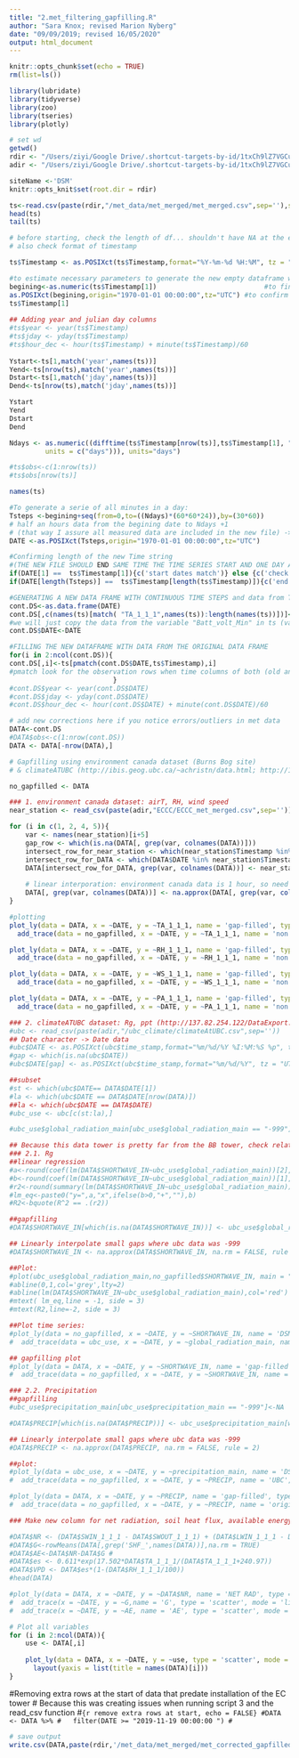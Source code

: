 ```yaml
---
title: "2.met_filtering_gapfilling.R"
author: "Sara Knox; revised Marion Nyberg"
date: "09/09/2019; revised 16/05/2020"
output: html_document
---
```


```r
knitr::opts_chunk$set(echo = TRUE)
rm(list=ls())

library(lubridate)
library(tidyverse)
library(zoo)
library(tseries)
library(plotly)

# set wd
getwd()
rdir <- "/Users/ziyi/Google Drive/.shortcut-targets-by-id/1txCh9lZ7VGCujXGvBaJCMVnuxT-65q4K/Micromet Lab/Projects/2021-DSM Delta salt marsh/Flux-tower"
adir <- "/Users/ziyi/Google Drive/.shortcut-targets-by-id/1txCh9lZ7VGCujXGvBaJCMVnuxT-65q4K/Micromet Lab/Projects/2014-Burns Bog/Flux-tower/met_data/met_ancillary/"

siteName <-'DSM'
knitr::opts_knit$set(root.dir = rdir)
```

```r
ts<-read.csv(paste(rdir,"/met_data/met_merged/met_merged.csv",sep=''),sep=",",header=TRUE,dec=".")
head(ts)
tail(ts)
```

```r
# before starting, check the length of df... shouldn't have NA at the end
# also check format of timestamp

ts$Timestamp <- as.POSIXct(ts$Timestamp,format="%Y-%m-%d %H:%M", tz = "UTC")

#to estimate necessary parameters to generate the new empty dataframe with complete rows 
begining<-as.numeric(ts$Timestamp[1])                           #to find the number that is represented by the first data of our time series
as.POSIXct(begining,origin="1970-01-01 00:00:00",tz="UTC") #to confirm that the begining is the right one
ts$Timestamp[1]
     
## Adding year and julian day columns
#ts$year <- year(ts$Timestamp)
#ts$jday <- yday(ts$Timestamp)
#ts$hour_dec <- hour(ts$Timestamp) + minute(ts$Timestamp)/60
 
Ystart<-ts[1,match('year',names(ts))]
Yend<-ts[nrow(ts),match('year',names(ts))]
Dstart<-ts[1,match('jday',names(ts))]
Dend<-ts[nrow(ts),match('jday',names(ts))]

Ystart
Yend
Dstart
Dend

Ndays <- as.numeric((difftime(ts$Timestamp[nrow(ts)],ts$Timestamp[1], "UTC",
         units = c("days"))), units="days")

#ts$obs<-c(1:nrow(ts)) 
#ts$obs[nrow(ts)]

names(ts)
```

```r
#To generate a serie of all minutes in a day:
Tsteps <-begining+seq(from=0,to=((Ndays)*(60*60*24)),by=(30*60)) 
# half an hours data from the begining date to Ndays +1 
# (that way I assure all measured data are included in the new file) -> I did not use this method
DATE <-as.POSIXct(Tsteps,origin="1970-01-01 00:00:00",tz="UTC")

#Confirming length of the new Time string 
#(THE NEW FILE SHOULD END SAME TIME THE TIME SERIES START AND ONE DAY AFTER THE MEASUREMENTS TIME SERIE)
if(DATE[1] ==  ts$Timestamp[1]){c('start dates match')} else {c('check start dates!')}
if(DATE[length(Tsteps)] ==  ts$Timestamp[length(ts$Timestamp)]){c('end dates match')} else {c('check end dates!')}  

#GENERATING A NEW DATA FRAME WITH CONTINUOUS TIME STEPS and data from THE ORIGINAL ONE
cont.DS<-as.data.frame(DATE)
cont.DS[,c(names(ts)[match( "TA_1_1_1",names(ts)):length(names(ts))])]<-NA   
#we will just copy the data from the variable "Batt_volt_Min" in ts (variable 3)
cont.DS$DATE<-DATE

#FILLING THE NEW DATAFRAME WITH DATA FROM THE ORIGINAL DATA FRAME 
for(i in 2:ncol(cont.DS)){  
cont.DS[,i]<-ts[pmatch(cont.DS$DATE,ts$Timestamp),i]           
#pmatch look for the observation rows when time columns of both (old and new) dataframes match
                          } 
#cont.DS$year <- year(cont.DS$DATE)
#cont.DS$jday <- yday(cont.DS$DATE)
#cont.DS$hour_dec <- hour(cont.DS$DATE) + minute(cont.DS$DATE)/60
```

```r
# add new corrections here if you notice errors/outliers in met data
DATA<-cont.DS
#DATA$obs<-c(1:nrow(cont.DS))
DATA <- DATA[-nrow(DATA),]
```

```r
# Gapfilling using environment canada dataset (Burns Bog site) 
# & climateATUBC (http://ibis.geog.ubc.ca/~achristn/data.html; http://137.82.254.122/DataExport.aspx)

no_gapfilled <- DATA

### 1. environment canada dataset: airT, RH, wind speed
near_station <- read_csv(paste(adir,"ECCC/ECCC_met_merged.csv",sep=''))

for (i in c(1, 2, 4, 5)){
	var <- names(near_station)[i+5]
	gap_row <- which(is.na(DATA[, grep(var, colnames(DATA))]))
	intersect_row_for_near_station <- which(near_station$Timestamp %in% DATA$DATE[gap_row])
	intersect_row_for_DATA <- which(DATA$DATE %in% near_station$Timestamp[intersect_row_for_near_station])
	DATA[intersect_row_for_DATA, grep(var, colnames(DATA))] <- near_station[intersect_row_for_near_station, i+5]
	
	# linear interporation: environment canada data is 1 hour, so need to interpolated to make 30 min dataset
	DATA[, grep(var, colnames(DATA))] <- na.approx(DATA[, grep(var, colnames(DATA))], na.rm = FALSE, rule = 2)
}

#plotting
plot_ly(data = DATA, x = ~DATE, y = ~TA_1_1_1, name = 'gap-filled', type = 'scatter', mode = 'lines') %>%
  add_trace(data = no_gapfilled, x = ~DATE, y = ~TA_1_1_1, name = 'non gap-filled', type = 'scatter', mode = 'lines')

plot_ly(data = DATA, x = ~DATE, y = ~RH_1_1_1, name = 'gap-filled', type = 'scatter', mode = 'lines') %>%
  add_trace(data = no_gapfilled, x = ~DATE, y = ~RH_1_1_1, name = 'non gap-filled', type = 'scatter', mode = 'lines') 

plot_ly(data = DATA, x = ~DATE, y = ~WS_1_1_1, name = 'gap-filled', type = 'scatter', mode = 'lines') %>%
  add_trace(data = no_gapfilled, x = ~DATE, y = ~WS_1_1_1, name = 'non gap-filled', type = 'scatter', mode = 'lines') 

plot_ly(data = DATA, x = ~DATE, y = ~PA_1_1_1, name = 'gap-filled', type = 'scatter', mode = 'lines') %>%
  add_trace(data = no_gapfilled, x = ~DATE, y = ~PA_1_1_1, name = 'non gap-filled', type = 'scatter', mode = 'lines') 

### 2. climateATUBC dataset: Rg, ppt (http://137.82.254.122/DataExport.aspx) from Jan 1, 2014 to present & change extension to csv
#ubc <- read_csv(paste(adir,"/ubc_climate/climateAtUBC.csv",sep=''))
## Date character -> Date data
#ubc$DATE <- as.POSIXct(ubc$time_stamp,format="%m/%d/%Y %I:%M:%S %p", tz = "UTC")
#gap <- which(is.na(ubc$DATE))
#ubc$DATE[gap] <- as.POSIXct(ubc$time_stamp,format="%m/%d/%Y", tz = "UTC")[gap]

##subset
#st <- which(ubc$DATE== DATA$DATE[1])
#la <- which(ubc$DATE == DATA$DATE[nrow(DATA)])
##la <- which(ubc$DATE == DATA$DATE)
#ubc_use <- ubc[c(st:la),]

#ubc_use$global_radiation_main[ubc_use$global_radiation_main == "-999"]<-NA

## Because this data tower is pretty far from the BB tower, check relationships
### 2.1. Rg
##linear regression
#a<-round(coef(lm(DATA$SHORTWAVE_IN~ubc_use$global_radiation_main))[2],digits=2) #coef(lm(y~x))[2] is the slope of the regression
#b<-round(coef(lm(DATA$SHORTWAVE_IN~ubc_use$global_radiation_main))[1],digits=2)   
#r2<-round(summary(lm(DATA$SHORTWAVE_IN~ubc_use$global_radiation_main))$ r.squared,digits=2)
#lm_eq<-paste0("y=",a,"x",ifelse(b>0,"+",""),b)
#R2<-bquote(R^2 == .(r2)) 

##gapfilling
#DATA$SHORTWAVE_IN[which(is.na(DATA$SHORTWAVE_IN))] <- ubc_use$global_radiation_main[which(is.na(DATA$SHORTWAVE_IN))]*a + b

## Linearly interpolate small gaps where ubc data was -999
#DATA$SHORTWAVE_IN <- na.approx(DATA$SHORTWAVE_IN, na.rm = FALSE, rule = 2)

##Plot:
#plot(ubc_use$global_radiation_main,no_gapfilled$SHORTWAVE_IN, main = "Global radiation (Short wave in)", xlab = "UBC climate site", ylab = "DSM flux tower")
#abline(0,1,col='grey',lty=2)
#abline(lm(DATA$SHORTWAVE_IN~ubc_use$global_radiation_main),col='red')
#mtext( lm_eq,line = -1, side = 3)
#mtext(R2,line=-2, side = 3)

##Plot time series:
#plot_ly(data = no_gapfilled, x = ~DATE, y = ~SHORTWAVE_IN, name = 'DSM tower', type = 'scatter', mode = 'lines') %>%
#  add_trace(data = ubc_use, x = ~DATE, y = ~global_radiation_main, name = 'UBC tower', type = 'scatter', mode = 'lines') 

## gapfilling plot
#plot_ly(data = DATA, x = ~DATE, y = ~SHORTWAVE_IN, name = 'gap-filled', type = 'scatter', mode = 'lines') %>%
#  add_trace(data = no_gapfilled, x = ~DATE, y = ~SHORTWAVE_IN, name = 'original', type = 'scatter', mode = 'lines') 

### 2.2. Precipitation
##gapfilling
#ubc_use$precipitation_main[ubc_use$precipitation_main == "-999"]<-NA

#DATA$PRECIP[which(is.na(DATA$PRECIP))] <- ubc_use$precipitation_main[which(is.na(DATA$PRECIP))]

## Linearly interpolate small gaps where ubc data was -999
#DATA$PRECIP <- na.approx(DATA$PRECIP, na.rm = FALSE, rule = 2)

##plot:
#plot_ly(data = ubc_use, x = ~DATE, y = ~precipitation_main, name = 'DSM', type = 'scatter', mode = 'lines') %>%
#  add_trace(data = no_gapfilled, x = ~DATE, y = ~PRECIP, name = 'UBC', type = 'scatter', mode = 'lines') 

#plot_ly(data = DATA, x = ~DATE, y = ~PRECIP, name = 'gap-filled', type = 'scatter', mode = 'lines') %>%
#  add_trace(data = no_gapfilled, x = ~DATE, y = ~PRECIP, name = 'original', type = 'scatter', mode = 'lines') 
```

```r
### Make new column for net radiation, soil heat flux, available energy, es, vpd

#DATA$NR <- (DATA$SWIN_1_1_1 - DATA$SWOUT_1_1_1) + (DATA$LWIN_1_1_1 - DATA$LWOUT_1_1_1) 
#DATA$G<-rowMeans(DATA[,grep('SHF_',names(DATA))],na.rm = TRUE) 
#DATA$AE<-DATA$NR-DATA$G # 
#DATA$es <- 0.611*exp(17.502*DATA$TA_1_1_1/(DATA$TA_1_1_1+240.97))
#DATA$VPD <- DATA$es*(1-(DATA$RH_1_1_1/100))
#head(DATA)

#plot_ly(data = DATA, x = ~DATE, y = ~DATA$NR, name = 'NET RAD', type = 'scatter', mode = 'lines') %>%
#  add_trace(x = ~DATE, y = ~G,name = 'G', type = 'scatter', mode = 'lines') %>%
#  add_trace(x = ~DATE, y = ~AE, name = 'AE', type = 'scatter', mode = 'lines') 

# Plot all variables
for (i in 2:ncol(DATA)){
	use <- DATA[,i]
	
	plot_ly(data = DATA, x = ~DATE, y = ~use, type = 'scatter', mode = 'lines') %>%
	  layout(yaxis = list(title = names(DATA)[i]))
}
```

#Removing extra rows at the start of data that predate installation of the EC tower
# Because this was creating issues when running script 3 and the read_csv function
#```{r remove extra rows at start, echo = FALSE}
#DATA <- DATA %>%
#	filter(DATE >= "2019-11-19 00:00:00	")
#```

```r
# save output
write.csv(DATA,paste(rdir,'/met_data/met_merged/met_corrected_gapfilled',siteName,'.csv',sep=''),row.names=FALSE)      
```
